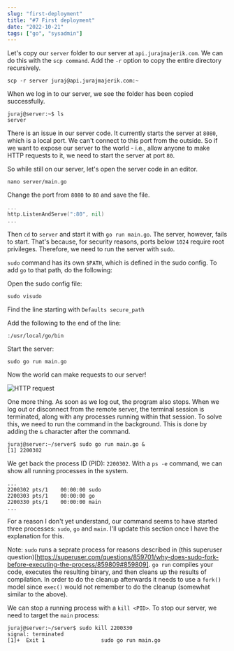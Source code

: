 ```yaml
---
slug: "first-deployment"
title: "#7 First deployment"
date: "2022-10-21"
tags: ["go", "sysadmin"]
---
```


Let's copy our `server` folder to our server at `api.jurajmajerik.com`. We can do this with the `scp command`. Add the `-r` option to copy the entire directory recursively.

```
scp -r server juraj@api.jurajmajerik.com:~
```

When we log in to our server, we see the folder has been copied successfully.

```
juraj@server:~$ ls
server
```

There is an issue in our server code. It currently starts the server at `8080`, which is a local port. We can't connect to this port from the outside. So if we want to expose our server to the world - i.e., allow anyone to make HTTP requests to it, we need to start the server at port `80`.

So while still on our server, let's open the server code in an editor.

```
nano server/main.go
```

Change the port from `8080` to `80` and save the file.

```go
...
http.ListenAndServe(":80", nil)
...
```

Then `cd` to `server` and start it with `go run main.go`. The server, however, fails to start. That's because, for security reasons, ports below `1024` require root privileges. Therefore, we need to run the server with `sudo`.

`sudo` command has its own `$PATH`, which is defined in the sudo config. To add `go` to that path, do the following:

Open the sudo config file:

```
sudo visudo
```

Find the line starting with `Defaults secure_path`

Add the following to the end of the line:

```
:/usr/local/go/bin
```

Start the server:

```
sudo go run main.go
```

Now the world can make requests to our server!

![HTTP request](./img-1.png)

One more thing. As soon as we log out, the program also stops. When we log out or disconnect from the remote server, the terminal session is terminated, along with any processes running within that session. To solve this, we need to run the command in the background. This is done by adding the `&` character after the command.

```
juraj@server:~/server$ sudo go run main.go &
[1] 2200302
```

We get back the process ID (PID): `2200302`. With a `ps -e` command, we can show all running processes in the system.

```
...
2200302 pts/1    00:00:00 sudo
2200303 pts/1    00:00:00 go
2200330 pts/1    00:00:00 main
...
```

For a reason I don't yet understand, our command seems to have started three processes: `sudo`, `go` and `main`. I'll update this section once I have the explanation for this.

Note: `sudo` runs a seprate process for reasons described in (this superuser question)[https://superuser.com/questions/859701/why-does-sudo-fork-before-executing-the-process/859809#859809]. `go run` compiles your code, executes the resulting binary, and then cleans up the results of compilation. In order to do the cleanup afterwards it needs to use a `fork()` model since `exec()` would not remember to do the cleanup (somewhat similar to the above).

We can stop a running process with a `kill <PID>`. To stop our server, we need to target the `main` process:

```
juraj@server:~/server$ sudo kill 2200330
signal: terminated
[1]+  Exit 1                  sudo go run main.go
```

